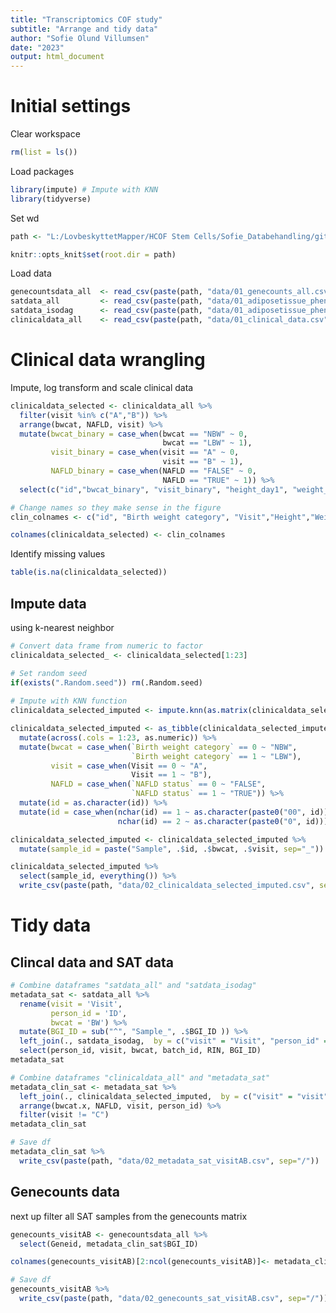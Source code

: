 ```yaml
---
title: "Transcriptomics COF study"
subtitle: "Arrange and tidy data"
author: "Sofie Olund Villumsen"
date: "2023"
output: html_document
---
```


# Initial settings
Clear workspace
```r
rm(list = ls()) 
```

Load packages
```r
library(impute) # Impute with KNN
library(tidyverse)
```

Set wd
```r
path <- "L:/LovbeskyttetMapper/HCOF Stem Cells/Sofie_Databehandling/github/COFpaper_omics_adiposetissue/Transcriptomics/"

knitr::opts_knit$set(root.dir = path)
```

Load data
```r
genecountsdata_all  <- read_csv(paste(path, "data/01_genecounts_all.csv", sep="/"))
satdata_all         <- read_csv(paste(path, "data/01_adiposetissue_phenodata.csv", sep="/"))
satdata_isodag      <- read_csv(paste(path, "data/01_adiposetissue_phenodata_isoleringsdato.csv", sep="/"))
clinicaldata_all    <- read_csv(paste(path, "data/01_clinical_data.csv", sep="/"))
```


# Clinical data wrangling
Impute, log transform and scale clinical data
```r
clinicaldata_selected <- clinicaldata_all %>% 
  filter(visit %in% c("A","B")) %>% 
  arrange(bwcat, NAFLD, visit) %>% 
  mutate(bwcat_binary = case_when(bwcat == "NBW" ~ 0,
                                  bwcat == "LBW" ~ 1),
         visit_binary = case_when(visit == "A" ~ 0,
                                  visit == "B" ~ 1),
         NAFLD_binary = case_when(NAFLD == "FALSE" ~ 0,
                                  NAFLD == "TRUE" ~ 1)) %>% 
  select(c("id","bwcat_binary", "visit_binary", "height_day1", "weight_day1", "bmi_day1", "leanmass_total", "fatmass_total", "vat_mass", "bas_glu","bas_cpe","bas_ins", "homa_ir", "cholesterol_day2","ldl_day2","hdl_day2", "triglyc_day2", "liverfatpercent", "asat_day2","alat_day2","ggt_day2", "NAFLD_binary", "bw"))

# Change names so they make sense in the figure
clin_colnames <- c("id", "Birth weight category", "Visit","Height","Weight","BMI", "Total lean mass","Total fat mass","VAT mass", "F-glucose","F-C-peptide","F-insulin", "HOMA-IR", "Total cholesterol","LDL cholesterol","HDL cholesterol", "F-triglyceride", "Hepatic fat", "ASAT","ALAT","GGT", "NAFLD status", "Birth weight - NAFLD status")

colnames(clinicaldata_selected) <- clin_colnames
```


Identify missing values
```r
table(is.na(clinicaldata_selected))
```

## Impute data 
using k-nearest neighbor
```r
# Convert data frame from numeric to factor
clinicaldata_selected_ <- clinicaldata_selected[1:23]

# Set random seed 
if(exists(".Random.seed")) rm(.Random.seed)
    
# Impute with KNN function
clinicaldata_selected_imputed <- impute.knn(as.matrix(clinicaldata_selected_)) 

clinicaldata_selected_imputed <- as_tibble(clinicaldata_selected_imputed$data) %>% 
  mutate(across(.cols = 1:23, as.numeric)) %>% 
  mutate(bwcat = case_when(`Birth weight category` == 0 ~ "NBW",
                           `Birth weight category` == 1 ~ "LBW"),
         visit = case_when(Visit == 0 ~ "A",
                           Visit == 1 ~ "B"),
         NAFLD = case_when(`NAFLD status` == 0 ~ "FALSE",
                           `NAFLD status` == 1 ~ "TRUE")) %>% 
  mutate(id = as.character(id)) %>% 
  mutate(id = case_when(nchar(id) == 1 ~ as.character(paste0("00", id)), 
                        nchar(id) == 2 ~ as.character(paste0("0", id))))

clinicaldata_selected_imputed <- clinicaldata_selected_imputed %>% 
  mutate(sample_id = paste("Sample", .$id, .$bwcat, .$visit, sep="_")) 

clinicaldata_selected_imputed %>%
  select(sample_id, everything()) %>% 
  write_csv(paste(path, "data/02_clinicaldata_selected_imputed.csv", sep="/")) 
```



# Tidy data
## Clincal data and SAT data
```r
# Combine dataframes "satdata_all" and "satdata_isodag"
metadata_sat <- satdata_all %>%  
  rename(visit = 'Visit',
         person_id = 'ID',
         bwcat = 'BW') %>%
  mutate(BGI_ID = sub("^", "Sample_", .$BGI_ID )) %>% 
  left_join(., satdata_isodag,  by = c("visit" = "Visit", "person_id" = "ID")) %>% # this filter out id=066 from visit B, as this visit doesn't have any metadata 
  select(person_id, visit, bwcat, batch_id, RIN, BGI_ID) 
metadata_sat

# Combine dataframes "clinicaldata_all" and "metadata_sat"
metadata_clin_sat <- metadata_sat %>% 
  left_join(., clinicaldata_selected_imputed,  by = c("visit" = "visit", "person_id" = "id")) %>% 
  arrange(bwcat.x, NAFLD, visit, person_id) %>% 
  filter(visit != "C")
metadata_clin_sat

# Save df
metadata_clin_sat %>% 
  write_csv(paste(path, "data/02_metadata_sat_visitAB.csv", sep="/")) 
```


## Genecounts data
next up filter all SAT samples from the genecounts matrix
```r
genecounts_visitAB <- genecountsdata_all %>% 
  select(Geneid, metadata_clin_sat$BGI_ID) 

colnames(genecounts_visitAB)[2:ncol(genecounts_visitAB)]<- metadata_clin_sat$sample_id

# Save df
genecounts_visitAB %>% 
  write_csv(paste(path, "data/02_genecounts_sat_visitAB.csv", sep="/")) 
```
